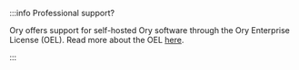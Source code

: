 :::info Professional support?

Ory offers support for self-hosted Ory software through the Ory Enterprise License (OEL). Read more about the OEL
[here](https://www.ory.com/docs/self-hosted/oel).

:::
